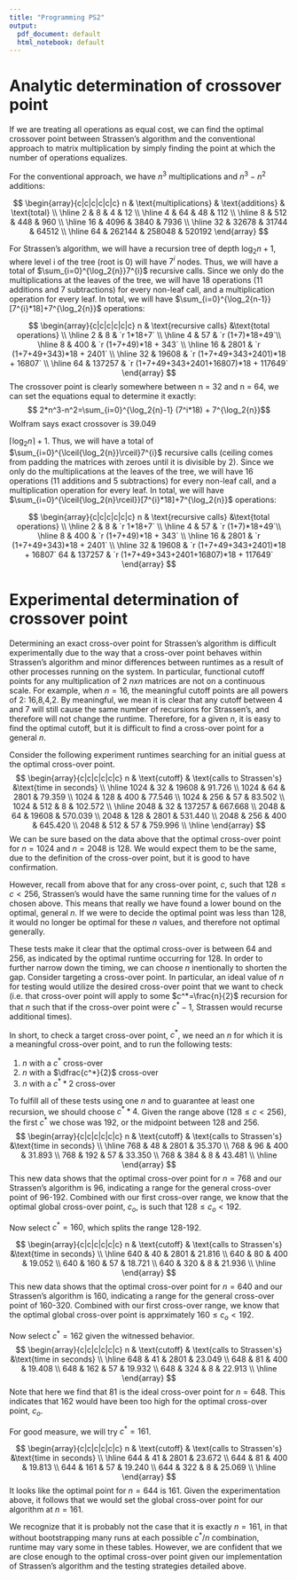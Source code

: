 ```yaml
---
title: "Programming PS2"
output:
  pdf_document: default
  html_notebook: default
---
```


# Analytic determination of crossover point
If we are treating all operations as equal cost, we can find the optimal crossover point between Strassen's algorithm and the conventional approach to matrix multiplication by simply finding the point at which the number of operations equalizes. 

For the conventional approach, we have $n^{3}$ multiplications and $n^{3}-n^{2}$ additions:

$$
\begin{array}{c|c|c|c|c|c}
n & \text{multiplications} & \text{additions} & \text{total} \\ \hline
2 & 8 & 4 & 12 \\ \hline
4 & 64 & 48 & 112 \\ \hline
8 & 512 & 448 & 960 \\ \hline
16 & 4096 & 3840 & 7936 \\ \hline
32 & 32678 & 31744 & 64512 \\ \hline
64 & 262144 & 258048 & 520192 
\end{array}
$$

For Strassen's algorithm, we will have a recursion tree of depth $\log_2{n}+1$, where  level i of the tree (root is 0) will have $7^{i}$ nodes. Thus, we will have a total of $\sum_{i=0}^{\log_2{n}}7^{i}$ recursive calls. Since we only do the multiplications at the leaves of the tree, we will have 18 operations (11 additions and 7 subtractions) for every non-leaf call, and a multiplication operation for every leaf. In total, we will have $\sum_{i=0}^{\log_2{n-1}}[7^{i}*18]+7^{\log_2{n}}$ operations:

$$
\begin{array}{c|c|c|c|c|c}
n & \text{recursive calls} &\text{total operations} \\ \hline
2 & 8 & `r 1*18+7` \\ \hline
4 & 57 & `r (1+7)*18+49`\\ \hline
8 & 400 & `r (1+7+49)*18 + 343` \\ \hline
16 & 2801 & `r (1+7+49+343)*18 + 2401` \\ \hline
32 & 19608 & `r (1+7+49+343+2401)*18 + 16807` \\ \hline
64 & 137257 & `r (1+7+49+343+2401+16807)*18 + 117649`
\end{array}
$$
The crossover point is clearly somewhere between n = 32 and n = 64, we can set the equations equal to determine it exactly: 
$$
2*n^3-n^2=\sum_{i=0}^{\log_2{n}-1} (7^i*18) + 7^{\log_2{n}}$$
Wolfram says exact crossover is 39.049

$\lceil{\log_2{n}}\rceil+1$. Thus, we will have a total of $\sum_{i=0}^{\lceil{\log_2{n}}\rceil}7^{i}$ recursive calls (ceiling comes from padding the matrices with zeroes until it is divisible by 2). Since we only do the multiplications at the leaves of the tree, we will have 16 operations (11 additions and 5 subtractions) for every non-leaf call, and a multiplication operation for every leaf. In total, we will have $\sum_{i=0}^{\lceil{\log_2{n}\rceil}}[7^{i}*18]+7^{\log_2{n}}$ operations:

$$
\begin{array}{c|c|c|c|c|c}
n & \text{recursive calls} &\text{total operations} \\ \hline
2 & 8 & `r 1*18+7` \\ \hline
4 & 57 & `r (1+7)*18+49`\\ \hline
8 & 400 & `r (1+7+49)*18 + 343` \\ \hline
16 & 2801 & `r (1+7+49+343)*18 + 2401` \\ \hline
32 & 19608 & `r (1+7+49+343+2401)*18 + 16807`
64 & 137257 & `r (1+7+49+343+2401+16807)*18 + 117649`
\end{array}
$$

# Experimental determination of crossover point
Determining an exact cross-over point for Strassen's algorithm is difficult experimentally due to the way that a cross-over point behaves within Strassen's algorithm and minor differences between runtimes as a result of other processes running on the system.  In particular, functional cutoff points for any multiplication of 2 $nxn$ matrices are not on a continuous scale.  For example, when $n=16$, the meaningful cutoff points are all powers of 2: 16,8,4,2.  By meaningful, we mean it is clear that any cutoff between 4 and 7 will still cause the same number of recursions for Strassen's, and therefore will not change the runtime. Therefore, for a given $n$, it is easy to find the optimal cutoff, but it is difficult to find a cross-over point for a general $n$.

Consider the following experiment runtimes searching for an initial guess at the optimal cross-over point.
$$
\begin{array}{c|c|c|c|c|c}
n & \text{cutoff}   & \text{calls to Strassen's} &\text{time in seconds} \\ \hline
1024 & 32  & 19608  & 91.726  \\ 
1024 & 64  & 2801   & 79.359  \\ 
1024 & 128 & 400    & 77.546  \\ 
1024 & 256 & 57     & 83.502  \\ 
1024 & 512 & 8      & 102.572 \\ \hline
2048 & 32  & 137257 & 667.668 \\ 
2048 & 64  & 19608  & 570.039 \\ 
2048 & 128 & 2801   & 531.440 \\ 
2048 & 256 & 400    & 645.420 \\ 
2048 & 512 & 57     & 759.996 \\ \hline
\end{array}
$$
We can be sure based on the data above that the optimal cross-over point for $n=1024$ and $n=2048$ is 128.  We would expect them to be the same, due to the definition of the cross-over point, but it is good to have confirmation.

However, recall from above that for any cross-over point, $c$, such that $128\leq c<256$, Strassen's would have the same running time for the values of $n$ chosen above.  This means that really we have found a lower bound on the optimal, general $n$.  If we were to decide the optimal point was less than 128, it would no longer be optimal for these $n$ values, and therefore not optimal generally.

These tests make it clear that the optimal cross-over is between 64 and 256, as indicated by the optimal runtime occurring for 128.  In order to further narrow down the timing, we can choose $n$ inentionally to shorten the gap.  Consider targeting a cross-over point.  In particular, an ideal value of $n$ for testing would utilize the desired cross-over point that we want to check (i.e. that cross-over point will apply to some $c^*=\frac{n}{2}$ recursion for that $n$ such that if the cross-over point were $c^*-1$, Strassen would recurse additional times).

In short, to check a target cross-over point, $c^*$, we need an $n$ for which it is a meaningful cross-over point, and to run the following tests:

1. $n$ with a $c^*$ cross-over
2. $n$ with a $\dfrac{c^*}{2}$ cross-over
3. $n$ with a $c^**2$ cross-over

To fulfill all of these tests using one $n$ and to guarantee at least one recursion, we should choose $c^**4$.  Given the range above ($128\leq c < 256$), 
the first $c^*$ we chose was 192, or the midpoint between 128 and 256.
$$
\begin{array}{c|c|c|c|c|c}
n & \text{cutoff}   & \text{calls to Strassen's} &\text{time in seconds} \\ \hline
768 & 48  & 2801 & 35.370 \\ 
768 & 96  & 400  & 31.893 \\
768 & 192 & 57   & 33.350 \\ 
768 & 384 & 8    & 43.481 \\ \hline
\end{array}
$$
This new data shows that the optimal cross-over point for $n=768$ and our Strassen's algorithm is 96, indicating a range for the general cross-over point of 96-192.  Combined with our first cross-over range, we know that the optimal global cross-over point, $c_o$, is such that $128\leq c_o <192$.

Now select $c^*=160$, which splits the range 128-192.

$$
\begin{array}{c|c|c|c|c|c}
n & \text{cutoff}   & \text{calls to Strassen's} &\text{time in seconds} \\ \hline
640 & 40  & 2801 & 21.816 \\ 
640 & 80  & 400  & 19.052 \\
640 & 160 & 57   & 18.721 \\ 
640 & 320 & 8    & 21.936 \\ \hline
\end{array}
$$
This new data shows that the optimal cross-over point for $n=640$ and our Strassen's algorithm is 160, indicating a range for the general cross-over point of 160-320.  Combined with our first cross-over range, we know that the optimal global cross-over point is apprximately $160\leq c_o <192$.

Now select $c^*=162$ given the witnessed behavior.
$$
\begin{array}{c|c|c|c|c|c}
n & \text{cutoff}   & \text{calls to Strassen's} &\text{time in seconds} \\ \hline
648 & 41  & 2801 & 23.049 \\ 
648 & 81  & 400  & 19.408 \\
648 & 162 & 57   & 19.932 \\ 
648 & 324 & 8    & 22.913 \\ \hline
\end{array}
$$
Note that here we find that 81 is the ideal cross-over point for $n=648$.  This indicates that 162 would have been too high for the optimal cross-over point, $c_o$.

For good measure, we will try $c^*=161$.

$$
\begin{array}{c|c|c|c|c|c}
n & \text{cutoff}   & \text{calls to Strassen's} &\text{time in seconds} \\ \hline
644 & 41  & 2801 & 23.672 \\ 
644 & 81  & 400  & 19.813 \\
644 & 161 & 57   & 19.240 \\ 
644 & 322 & 8    & 25.069 \\ \hline
\end{array}
$$
It looks like the optimal point for $n=644$ is 161.  Given the experimentation above, it follows that we would set the global cross-over point for our algorithm at $n=161$.  

We recognize that it is probably not the case that it is exactly $n=161$, in that without bootstrapping many runs at each possible $c^*\text{/}n$ combination, runtime may vary some in these tables.  However, we are confident that we are close enough to the optimal cross-over point given our implementation of Strassen's algorithm and the testing strategies detailed above. 
